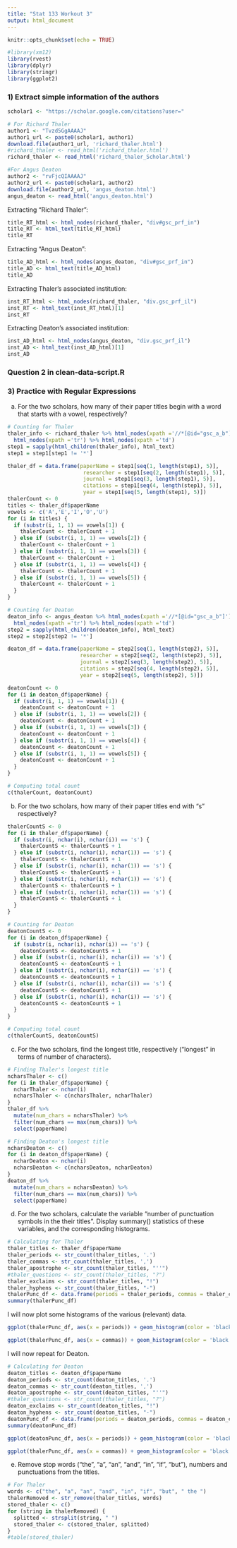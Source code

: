 ---
title: "Stat 133 Workout 3"
output: html_document
---

```{r setup, include=FALSE}
knitr::opts_chunk$set(echo = TRUE)
```

```{r, include = FALSE}
#library(xm12)
library(rvest)
library(dplyr)
library(stringr)
library(ggplot2)
```

### 1) Extract simple information of the authors

```{r}
scholar1 <- "https://scholar.google.com/citations?user="

# For Richard Thaler
author1 <- "Tvzd5GgAAAAJ"
author1_url <- paste0(scholar1, author1)
download.file(author1_url, 'richard_thaler.html')
#richard_thaler <- read_html('richard_thaler.html')
richard_thaler <- read_html('richard_thaler_Scholar.html')

#For Angus Deaton
author2 <- "rvFjcQIAAAAJ"
author2_url <- paste0(scholar1, author2)
download.file(author2_url, 'angus_deaton.html')
angus_deaton <- read_html('angus_deaton.html')
```

Extracting "Richard Thaler":

```{r}
title_RT_html <- html_nodes(richard_thaler, "div#gsc_prf_in")
title_RT <- html_text(title_RT_html)
title_RT
```

Extracting "Angus Deaton":

```{r}
title_AD_html <- html_nodes(angus_deaton, "div#gsc_prf_in")
title_AD <- html_text(title_AD_html)
title_AD
```

Extracting Thaler's associated institution:

```{r}
inst_RT_html <- html_nodes(richard_thaler, "div.gsc_prf_il")
inst_RT <- html_text(inst_RT_html)[1]
inst_RT
```

Extracting Deaton's associated institution:

```{r}
inst_AD_html <- html_nodes(angus_deaton, "div.gsc_prf_il")
inst_AD <- html_text(inst_AD_html)[1]
inst_AD
```

### Question 2 in clean-data-script.R

### 3) Practice with Regular Expressions

a) For the two scholars, how many of their paper titles begin with a word that starts with a vowel, respectively?
```{r}
# Counting for Thaler
thaler_info <- richard_thaler %>% html_nodes(xpath ='//*[@id="gsc_a_b"]') %>% 
  html_nodes(xpath ='tr') %>% html_nodes(xpath ='td') 
step1 = sapply(html_children(thaler_info), html_text)
step1 = step1[step1 != '*']

thaler_df = data.frame(paperName = step1[seq(1, length(step1), 5)],
                        researcher = step1[seq(2, length(step1), 5)],
                        journal = step1[seq(3, length(step1), 5)],
                        citations = step1[seq(4, length(step1), 5)],
                        year = step1[seq(5, length(step1), 5)])
thalerCount <- 0
titles <- thaler_df$paperName
vowels <- c('A','E','I','O','U')
for (i in titles) {
  if (substr(i, 1, 1) == vowels[1]) {
    thalerCount <- thalerCount + 1
  } else if (substr(i, 1, 1) == vowels[2]) {
    thalerCount <- thalerCount + 1
  } else if (substr(i, 1, 1) == vowels[3]) {
    thalerCount <- thalerCount + 1
  } else if (substr(i, 1, 1) == vowels[4]) {
    thalerCount <- thalerCount + 1
  } else if (substr(i, 1, 1) == vowels[5]) {
    thalerCount <- thalerCount + 1
  }
}

# Counting for Deaton
deaton_info <- angus_deaton %>% html_nodes(xpath ='//*[@id="gsc_a_b"]') %>% 
  html_nodes(xpath ='tr') %>% html_nodes(xpath ='td') 
step2 = sapply(html_children(deaton_info), html_text)
step2 = step2[step2 != '*']

deaton_df = data.frame(paperName = step2[seq(1, length(step2), 5)],
                       researcher = step2[seq(2, length(step2), 5)],
                       journal = step2[seq(3, length(step2), 5)],
                       citations = step2[seq(4, length(step2), 5)],
                       year = step2[seq(5, length(step2), 5)])

deatonCount <- 0
for (i in deaton_df$paperName) {
  if (substr(i, 1, 1) == vowels[1]) {
    deatonCount <- deatonCount + 1
  } else if (substr(i, 1, 1) == vowels[2]) {
    deatonCount <- deatonCount + 1
  } else if (substr(i, 1, 1) == vowels[3]) {
    deatonCount <- deatonCount + 1
  } else if (substr(i, 1, 1) == vowels[4]) {
    deatonCount <- deatonCount + 1
  } else if (substr(i, 1, 1) == vowels[5]) {
    deatonCount <- deatonCount + 1
  }
}

# Computing total count
c(thalerCount, deatonCount)
```

b) For the two scholars, how many of their paper titles end with "s" respectively?

```{r}
thalerCountS <- 0
for (i in thaler_df$paperName) {
  if (substr(i, nchar(i), nchar(i)) == 's') {
    thalerCountS <- thalerCountS + 1
  } else if (substr(i, nchar(i), nchar(1)) == 's') {
    thalerCountS <- thalerCountS + 1
  } else if (substr(i, nchar(i), nchar(1)) == 's') {
    thalerCountS <- thalerCountS + 1
  } else if (substr(i, nchar(i), nchar(1)) == 's') {
    thalerCountS <- thalerCountS + 1
  } else if (substr(i, nchar(i), nchar(1)) == 's') {
    thalerCountS <- thalerCountS + 1
  }
}

# Counting for Deaton
deatonCountS <- 0
for (i in deaton_df$paperName) {
  if (substr(i, nchar(i), nchar(i)) == 's') {
    deatonCountS <- deatonCountS + 1
  } else if (substr(i, nchar(i), nchar(i)) == 's') {
    deatonCountS <- deatonCountS + 1
  } else if (substr(i, nchar(i), nchar(i)) == 's') {
    deatonCountS <- deatonCountS + 1
  } else if (substr(i, nchar(i), nchar(i)) == 's') {
    deatonCountS <- deatonCountS + 1
  } else if (substr(i, nchar(i), nchar(i)) == 's') {
    deatonCountS <- deatonCountS + 1
  }
}

# Computing total count
c(thalerCountS, deatonCountS)
```

c) For the two scholars, find the longest title, respectively ("longest" in terms of number of characters).

```{r}
# Finding Thaler's longest title
ncharsThaler <- c()
for (i in thaler_df$paperName) {
  ncharThaler <- nchar(i)
  ncharsThaler <- c(ncharsThaler, ncharThaler)
}
thaler_df %>%
  mutate(num_chars = ncharsThaler) %>%
  filter(num_chars == max(num_chars)) %>%
  select(paperName)
```

```{r}
# Finding Deaton's longest title
ncharsDeaton <- c()
for (i in deaton_df$paperName) {
  ncharDeaton <- nchar(i)
  ncharsDeaton <- c(ncharsDeaton, ncharDeaton)
}
deaton_df %>%
  mutate(num_chars = ncharsDeaton) %>%
  filter(num_chars == max(num_chars)) %>%
  select(paperName)
```

d) For the two scholars, calculate the variable "number of punctuation symbols in the their titles". Display summary() statistics of these variables, and the corresponding histograms.

```{r}
# Calculating for Thaler
thaler_titles <- thaler_df$paperName
thaler_periods <- str_count(thaler_titles, '.')
thaler_commas <- str_count(thaler_titles, ',')
thaler_apostrophe <- str_count(thaler_titles, "''")
#thaler_questions <- str_count(thaler_titles, "?")
thaler_exclaims <- str_count(thaler_titles, "!")
thaler_hyphens <- str_count(thaler_titles, "-")
thalerPunc_df <- data.frame(periods = thaler_periods, commas = thaler_commas, apostrophes = thaler_apostrophe, exclamations = thaler_exclaims, hyphens = thaler_hyphens)
summary(thalerPunc_df)
```

I will now plot some histograms of the various (relevant) data.

```{r}
ggplot(thalerPunc_df, aes(x = periods)) + geom_histogram(color = 'black')
```

```{r}
ggplot(thalerPunc_df, aes(x = commas)) + geom_histogram(color = 'black', fill = 'green')
```

I will now repeat for Deaton.

```{r}
# Calculating for Deaton
deaton_titles <- deaton_df$paperName
deaton_periods <- str_count(deaton_titles, '.')
deaton_commas <- str_count(deaton_titles, ',')
deaton_apostrophe <- str_count(deaton_titles, "''")
#thaler_questions <- str_count(thaler_titles, "?")
deaton_exclaims <- str_count(deaton_titles, "!")
deaton_hyphens <- str_count(deaton_titles, "-")
deatonPunc_df <- data.frame(periods = deaton_periods, commas = deaton_commas, apostrophes = deaton_apostrophe, exclamations = deaton_exclaims, hyphens = deaton_hyphens)
summary(deatonPunc_df)
```

```{r}
ggplot(deatonPunc_df, aes(x = periods)) + geom_histogram(color = 'black', fill = 'green')
```

```{r}
ggplot(thalerPunc_df, aes(x = commas)) + geom_histogram(color = 'black', fill = 'red')
```

e) Remove stop words ("the", "a", "an", "and", "in", "if", "but"), numbers and punctuations from the titles.

```{r}
# For Thaler
words <- c("the", "a", "an", "and", "in", "if", "but", " the ")
thalerRemoved <- str_remove(thaler_titles, words) 
stored_thaler <- c()
for (string in thalerRemoved) {
  splitted <- strsplit(string, " ")
  stored_thaler <- c(stored_thaler, splitted)
}
#table(stored_thaler)
```






























